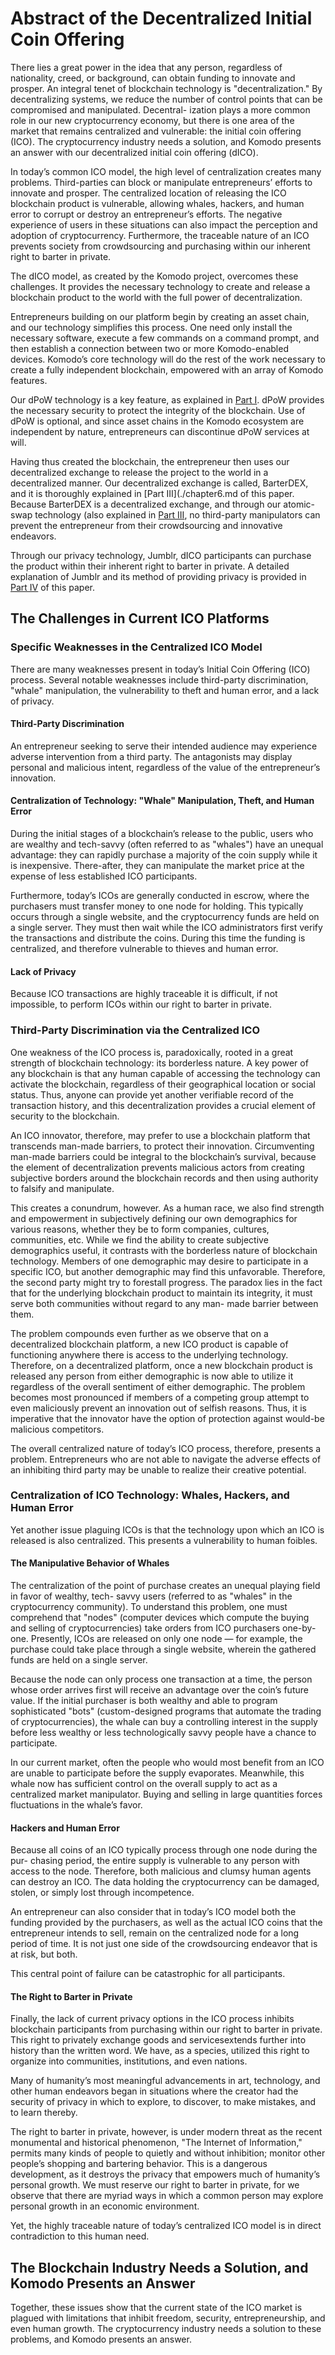 # Abstract of the Decentralized Initial Coin Offering

There lies a great power in the idea that any person, regardless of nationality, creed,
or background, can obtain funding to innovate and prosper. An integral tenet of
blockchain technology is "decentralization." By decentralizing systems, we reduce
the number of control points that can be compromised and manipulated. Decentral-
ization plays a more common role in our new cryptocurrency economy, but there is
one area of the market that remains centralized and vulnerable: the initial coin offering (ICO). The cryptocurrency industry needs a solution, and Komodo presents an
answer with our decentralized initial coin offering (dICO).

In today’s common ICO model, the high level of centralization creates many problems. Third-parties can block or manipulate entrepreneurs’ efforts to innovate and
prosper. The centralized location of releasing the ICO blockchain product is vulnerable, allowing whales, hackers, and human error to corrupt or destroy an entrepreneur’s efforts. The negative experience of users in these situations can also
impact the perception and adoption of cryptocurrency. Furthermore, the traceable
nature of an ICO prevents society from crowdsourcing and purchasing within our
inherent right to barter in private.

The dICO model, as created by the Komodo project, overcomes these challenges. It
provides the necessary technology to create and release a blockchain product to the
world with the full power of decentralization.

Entrepreneurs building on our platform begin by creating an asset chain, and our
technology simplifies this process. One need only install the necessary software, execute a few commands on a command prompt, and then establish a connection between two or more Komodo-enabled devices. Komodo’s core technology will do the
rest of the work necessary to create a fully independent blockchain, empowered with
an array of Komodo features.

Our dPoW technology is a key feature, as explained in [Part I](chapter1.md). dPoW provides
the necessary security to protect the integrity of the blockchain. Use of dPoW is
optional, and since asset chains in the Komodo ecosystem are independent by nature,
entrepreneurs can discontinue dPoW services at will.

Having thus created the blockchain, the entrepreneur then uses our decentralized
exchange to release the project to the world in a decentralized manner. Our decentralized exchange is called, BarterDEX, and it is thoroughly explained in [Part III](./chapter6.md of this paper. Because BarterDEX is a decentralized exchange, and through our atomic-swap
technology (also explained in [Part III](./chapter6.md), no third-party manipulators can prevent the
entrepreneur from their crowdsourcing and innovative endeavors.

Through our privacy technology, Jumblr, dICO participants can purchase the product within their inherent right to barter in private. A detailed explanation of Jumblr and its method of providing privacy is provided in [Part IV](./chapter7.md) of this paper.

## The Challenges in Current ICO Platforms

### Specific Weaknesses in the Centralized ICO Model

There are many weaknesses present in today’s Initial Coin Offering (ICO) process.
Several notable weaknesses include third-party discrimination, "whale" manipulation,
the vulnerability to theft and human error, and a lack of privacy.

#### Third-Party Discrimination

An entrepreneur seeking to serve their intended audience may experience adverse
intervention from a third party. The antagonists may display personal and malicious
intent, regardless of the value of the entrepreneur’s innovation.

#### Centralization of Technology: "Whale" Manipulation, Theft, and Human Error

During the initial stages of a blockchain’s release to the public, users who are
wealthy and tech-savvy (often referred to as "whales") have an unequal advantage:
they can rapidly purchase a majority of the coin supply while it is inexpensive. There-after, they can manipulate the market price at the expense of less established ICO
participants.

Furthermore, today’s ICOs are generally conducted in escrow, where the purchasers
must transfer money to one node for holding. This typically occurs through a single
website, and the cryptocurrency funds are held on a single server. They must then
wait while the ICO administrators first verify the transactions and distribute the coins.
During this time the funding is centralized, and therefore vulnerable to thieves and
human error.

#### Lack of Privacy

Because ICO transactions are highly traceable it is difficult, if not impossible, to
perform ICOs within our right to barter in private.

### Third-Party Discrimination via the Centralized ICO

One weakness of the ICO process is, paradoxically, rooted in a great strength of
blockchain technology: its borderless nature. A key power of any blockchain is that
any human capable of accessing the technology can activate the blockchain, regardless of their geographical location or social status. Thus, anyone can provide yet another verifiable record of the transaction history, and this decentralization provides a
crucial element of security to the blockchain.

An ICO innovator, therefore, may prefer to use a blockchain platform that transcends man-made barriers, to protect their innovation. Circumventing man-made
barriers could be integral to the blockchain’s survival, because the element of decentralization prevents malicious actors from creating subjective borders around the
blockchain records and then using authority to falsify and manipulate.

This creates a conundrum, however. As a human race, we also find strength and
empowerment in subjectively defining our own demographics for various reasons,
whether they be to form companies, cultures, communities, etc. While we find the
ability to create subjective demographics useful, it contrasts with the borderless nature of blockchain technology. Members of one demographic may desire to participate
in a specific ICO, but another demographic may find this unfavorable. Therefore, the
second party might try to forestall progress. The paradox lies in the fact that for the
underlying blockchain product to maintain its integrity, it must serve both communities without regard to any man- made barrier between them.

The problem compounds even further as we observe that on a decentralized
blockchain platform, a new ICO product is capable of functioning anywhere there
is access to the underlying technology. Therefore, on a decentralized platform, once a
new blockchain product is released any person from either demographic is now able
to utilize it regardless of the overall sentiment of either demographic. The problem
becomes most pronounced if members of a competing group attempt to even maliciously prevent an innovation out of selfish reasons. Thus, it is imperative that the
innovator have the option of protection against would-be malicious competitors.

The overall centralized nature of today’s ICO process, therefore, presents a problem.
Entrepreneurs who are not able to navigate the adverse effects of an inhibiting third
party may be unable to realize their creative potential.

### Centralization of ICO Technology: Whales, Hackers, and Human Error

Yet another issue plaguing ICOs is that the technology upon which an ICO is
released is also centralized. This presents a vulnerability to human foibles.

#### The Manipulative Behavior of Whales

The centralization of the point of purchase creates an unequal playing field in favor
of wealthy, tech- savvy users (referred to as "whales" in the cryptocurrency community). To understand this problem, one must comprehend that "nodes" (computer
devices which compute the buying and selling of cryptocurrencies) take orders from
ICO purchasers one-by-one. Presently, ICOs are released on only one node — for example, the purchase could take place through a single website, wherein the gathered
funds are held on a single server.

Because the node can only process one transaction at a time, the person whose
order arrives first will receive an advantage over the coin’s future value. If the initial
purchaser is both wealthy and able to program sophisticated "bots" (custom-designed
programs that automate the trading of cryptocurrencies), the whale can buy a controlling interest in the supply before less wealthy or less technologically savvy people
have a chance to participate.

In our current market, often the people who would most benefit from an ICO are
unable to participate before the supply evaporates. Meanwhile, this whale now has
sufficient control on the overall supply to act as a centralized market manipulator.
Buying and selling in large quantities forces fluctuations in the whale’s favor.

#### Hackers and Human Error

Because all coins of an ICO typically process through one node during the pur-
chasing period, the entire supply is vulnerable to any person with access to the node.
Therefore, both malicious and clumsy human agents can destroy an ICO. The data
holding the cryptocurrency can be damaged, stolen, or simply lost through incompetence.

An entrepreneur can also consider that in today’s ICO model both the funding
provided by the purchasers, as well as the actual ICO coins that the entrepreneur
intends to sell, remain on the centralized node for a long period of time. It is not just
one side of the crowdsourcing endeavor that is at risk, but both.

This central point of failure can be catastrophic for all participants.

#### The Right to Barter in Private

Finally, the lack of current privacy options in the ICO process inhibits blockchain
participants from purchasing within our right to barter in private. This right to privately exchange goods and servicesextends further into history than the written word.
We have, as a species, utilized this right to organize into communities, institutions,
and even nations.

Many of humanity’s most meaningful advancements in art, technology, and other
human endeavors began in situations where the creator had the security of privacy
in which to explore, to discover, to make mistakes, and to learn thereby.

The right to barter in private, however, is under modern threat as the recent monumental and historical phenomenon, "The Internet of Information," permits many
kinds of people to quietly and without inhibition; monitor other people’s shopping
and bartering behavior. This is a dangerous development, as it destroys the privacy that empowers much of humanity’s personal growth. We must reserve our right to
barter in private, for we observe that there are myriad ways in which a common
person may explore personal growth in an economic environment.

Yet, the highly traceable nature of today’s centralized ICO model is in direct contradiction to this human need.

## The Blockchain Industry Needs a Solution, and Komodo Presents an Answer

Together, these issues show that the current state of the ICO market is plagued
with limitations that inhibit freedom, security, entrepreneurship, and even human
growth. The cryptocurrency industry needs a solution to these problems, and Komodo presents an answer.
